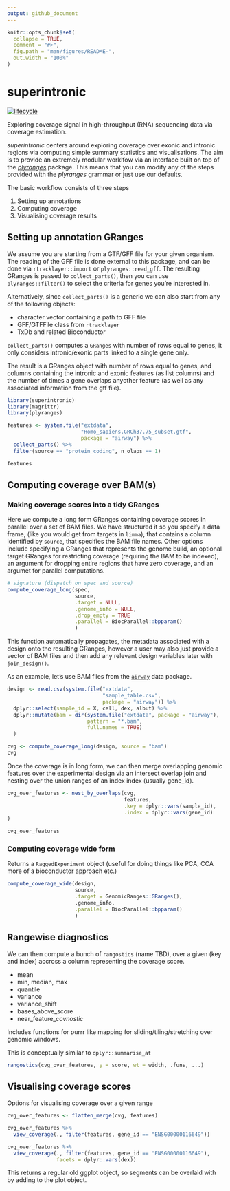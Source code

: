 ```yaml
---
output: github_document
---
```


<!-- README.md is generated from README.Rmd. Please edit that file -->

```r
knitr::opts_chunk$set(
  collapse = TRUE,
  comment = "#>",
  fig.path = "man/figures/README-",
  out.width = "100%"
)

```
# superintronic

[![lifecycle](https://img.shields.io/badge/lifecycle-experimental-orange.svg)](https://www.tidyverse.org/lifecycle/#experimental)

Exploring coverage signal in high-throughput 
(RNA) sequencing data via coverage estimation.

_superintronic_ centers around exploring coverage over exonic and intronic
regions via computing simple summary statistics and visualisations. 
The aim is to provide an extremely modular worklfow via an interface built on top of the 
[_plyranges_](https://sa-lee.github.io/plyranges/index.html) package. 
This means that you can modify any of the steps provided 
with the _plyranges_ grammar or just use our defaults.

The basic workflow consists of three steps  

1. Setting up annotations
2. Computing coverage
3. Visualising coverage results

## Setting up annotation GRanges

We assume you are starting from a GTF/GFF file for your given organism. 
The reading of the GFF file is done external to this package, 
and can be done via `rtracklayer::import` or `plyranges::read_gff`.
The resulting GRanges is passed to `collect_parts()`, then you can use
`plyranges::filter()` to select the criteria for genes you're interested in.

Alternatively, since `collect_parts()` is a generic we can also start
from any of the following objects:

* character vector containing a path to GFF file
* GFF/GTFFile class from `rtracklayer`
* TxDb and related Bioconductor

`collect_parts()` computes a `GRanges` with number of rows equal to genes,
it only considers intronic/exonic parts linked to a single gene only.

The result is a GRanges object with number of rows equal to genes,
and columns containing the intronic and exonic features (as list columns)
and the number of times a gene overlaps anyother feature (as well as
any associated information from the gtf file). 
```r
library(superintronic)
library(magrittr)
library(plyranges)

features <- system.file("extdata", 
                        "Homo_sapiens.GRCh37.75_subset.gtf", 
                        package = "airway") %>% 
  collect_parts() %>% 
  filter(source == "protein_coding", n_olaps == 1)

features
```



## Computing coverage over BAM(s)

### Making coverage scores into a tidy GRanges

Here we compute a long form GRanges containing coverage scores in parallel over
a set of BAM files. We have structured it so you specify a data frame,
(like you would get from targets in `limma`), that contains a column
identified by `source`, that specifies the BAM file names. Other options
include specifying a GRanges that represents the genome build, an optional
target GRanges for restricting coverage (requiring the BAM to be indexed),
an argument for dropping entire regions that have zero coverage, and an
argumet for  parallel computations.

```r
# signature (dispatch on spec and source)
compute_coverage_long(spec,
                      source,
                      .target = NULL,
                      .genome_info = NULL,
                      .drop_empty = TRUE
                      .parallel = BiocParallel::bpparam()
                      )
```

This function automatically propagates, the metadata associated
with a design onto the resulting GRanges, however a user may also just
provide a vector of BAM files and then add any relevant design variables later
with `join_design()`.

As an example, let's use BAM files from the 
[`airway`](https://bioconductor.org/packages/release/data/experiment/html/airway.html)
data package.  

```r
design <- read.csv(system.file("extdata", 
                               "sample_table.csv", 
                               package = "airway")) %>% 
  dplyr::select(sample_id = X, cell, dex, albut) %>% 
  dplyr::mutate(bam = dir(system.file("extdata", package = "airway"), 
                          pattern = "*.bam",
                          full.names = TRUE)
  )

cvg <- compute_coverage_long(design, source = "bam")
cvg
```


Once the coverage is in long form, we can then merge overlapping genomic
features over the experimental design via an intersect overlap join and nesting
over the union ranges of an index  index (usually gene_id).

```r
cvg_over_features <- nest_by_overlaps(cvg,
                                      features, 
                                      .key = dplyr::vars(sample_id),
                                      .index = dplyr::vars(gene_id)
)

cvg_over_features
```


### Computing coverage wide form 

Returns a `RaggedExperiment` object (useful for doing things like PCA, CCA
more of a bioconductor approach etc.)

```r
compute_coverage_wide(design,
                      source,
                      .target = GenomicRanges::GRanges(),
                      .genome_info,
                      .parallel = BiocParallel::bpparam()
                      )
```



## Rangewise diagnostics 

We can then compute a bunch of `rangostics` (name TBD),
over a given (key and index) accross a column representing the coverage score.

* mean
* min, median, max
* quantile
* variance
* variance_shift
* bases_above_score
* near_feature_*covnostic*

Includes functions for purrr like mapping for sliding/tiling/stretching
over genomic windows.

This is conceptually similar to `dplyr::summarise_at` 
```r
rangostics(cvg_over_features, y = score, wt = width, .funs, ...)
```

## Visualising coverage scores

Options for visualising coverage over a given range 
```r
cvg_over_features <- flatten_merge(cvg, features) 

cvg_over_features %>% 
  view_coverage(., filter(features, gene_id == "ENSG00000116649"))

cvg_over_features %>% 
  view_coverage(., filter(features, gene_id == "ENSG00000116649"),
                facets = dplyr::vars(dex))
```

This returns a regular old ggplot object, so segments can be overlaid with
by adding to the plot object.


